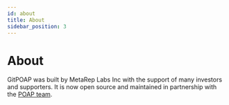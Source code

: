 ```yaml
---
id: about
title: About
sidebar_position: 3
---
```


# About

GitPOAP was built by MetaRep Labs Inc with the support of many investors and supporters. It is now open source and maintained in partnership with the [POAP team](https://poap.xyz/).
